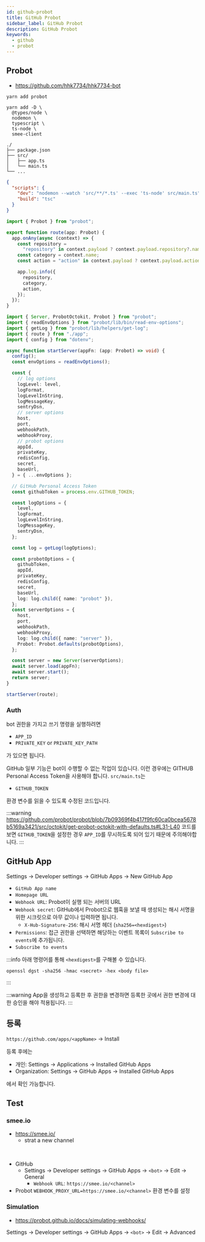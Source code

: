 ```yaml
---
id: github-probot
title: GitHub Probot
sidebar_label: GitHub Probot
description: GitHub Probot
keywords:
  - github
  - probot
---
```


## Probot

- https://github.com/hhk7734/hhk7734-bot

```shell
yarn add probot
```

```shell
yarn add -D \
  @types/node \
  nodemon \
  typescript \
  ts-node \
  smee-client
```

```shell
./
├── package.json
├── src/
│   ├── app.ts
│   └── main.ts
└── ...
```

```json title="package.json"
{
  "scripts": {
    "dev": "nodemon --watch 'src/**/*.ts' --exec 'ts-node' src/main.ts",
    "build": "tsc"
  }
}
```

```typescript title="src/app.ts"
import { Probot } from "probot";

export function route(app: Probot) {
  app.onAny(async (context) => {
    const repository =
      "repository" in context.payload ? context.payload.repository?.name : null;
    const category = context.name;
    const action = "action" in context.payload ? context.payload.action : null;

    app.log.info({
      repository,
      category,
      action,
    });
  });
}
```

```typescript title="src/main.ts"
import { Server, ProbotOctokit, Probot } from "probot";
import { readEnvOptions } from "probot/lib/bin/read-env-options";
import { getLog } from "probot/lib/helpers/get-log";
import { route } from "./app";
import { config } from "dotenv";

async function startServer(appFn: (app: Probot) => void) {
  config();
  const envOptions = readEnvOptions();

  const {
    // log options
    logLevel: level,
    logFormat,
    logLevelInString,
    logMessageKey,
    sentryDsn,
    // server options
    host,
    port,
    webhookPath,
    webhookProxy,
    // probot options
    appId,
    privateKey,
    redisConfig,
    secret,
    baseUrl,
  } = { ...envOptions };

  // GitHub Personal Access Token
  const githubToken = process.env.GITHUB_TOKEN;

  const logOptions = {
    level,
    logFormat,
    logLevelInString,
    logMessageKey,
    sentryDsn,
  };

  const log = getLog(logOptions);

  const probotOptions = {
    githubToken,
    appId,
    privateKey,
    redisConfig,
    secret,
    baseUrl,
    log: log.child({ name: "probot" }),
  };
  const serverOptions = {
    host,
    port,
    webhookPath,
    webhookProxy,
    log: log.child({ name: "server" }),
    Probot: Probot.defaults(probotOptions),
  };

  const server = new Server(serverOptions);
  await server.load(appFn);
  await server.start();
  return server;
}

startServer(route);
```

### Auth

bot 권한을 가지고 쓰기 명령을 실행하려면

- `APP_ID`
- `PRIVATE_KEY` or `PRIVATE_KEY_PATH`

가 있으면 됩니다.

GitHub 일부 기능은 bot이 수행할 수 없는 작업이 있습니다. 이런 경우에는 GITHUB Personal Access Token을 사용해야 합니다. `src/main.ts`는

- `GITHUB_TOKEN`

환경 변수를 읽을 수 있도록 수정된 코드입니다.

:::warning
https://github.com/probot/probot/blob/7b09369f4b417f9fc60ca0bcea5678b5169a3421/src/octokit/get-probot-octokit-with-defaults.ts#L31-L40 코드를 보면 `GITHUB_TOKEN`을 설정한 경우 `APP_ID`를 무시하도록 되어 있기 때문에 주의해야합니다.
:::

## GitHub App

Settings -> Developer settings -> GitHub Apps -> New GitHub App

- `GitHub App name`
- `Homepage URL`
- `Webhook URL`: Probot이 실행 되는 서버의 URL
- `Webhook secret`: GitHub에서 Probot으로 웹훅을 보낼 때 생성되는 해시 서명을 위한 시크릿으로 아무 값이나 입력하면 됩니다.
  - `X-Hub-Signature-256`: 해시 서명 헤더 (`sha256=<hexdigest>`)
- `Permissions`: 접근 권한을 선택하면 해당하는 이벤트 목록이 `Subscribe to events`에 추가됩니다.
- `Subscribe to events`

:::info
아래 명령어를 통해 `<hexdigest>`를 구해볼 수 있습니다.

```shell
openssl dgst -sha256 -hmac <secret> -hex <body file>
```

:::

:::warning
App을 생성하고 등록한 후 권한을 변경하면 등록한 곳에서 권한 변경에 대한 승인을 해야 적용됩니다.
:::

## 등록

`https://github.com/apps/<appName>` -> Install

등록 후에는

- 개인: Settings -> Applications -> Installed GitHub Apps
- Organization: Settings -> GitHub Apps -> Installed GitHub Apps

에서 확인 가능합니다.

## Test

### smee.io

- https://smee.io/
  - strat a new channel

<br />

- GitHub
  - Settings -> Developer settings -> GitHub Apps -> `<bot>` -> Edit -> General
    - `Webhook URL`: `https://smee.io/<channel>`
- Probot
  `WEBHOOK_PROXY_URL=https://smee.io/<channel>` 환경 변수를 설정

### Simulation

- https://probot.github.io/docs/simulating-webhooks/

Settings -> Developer settings -> GitHub Apps -> `<bot>` -> Edit -> Advanced
